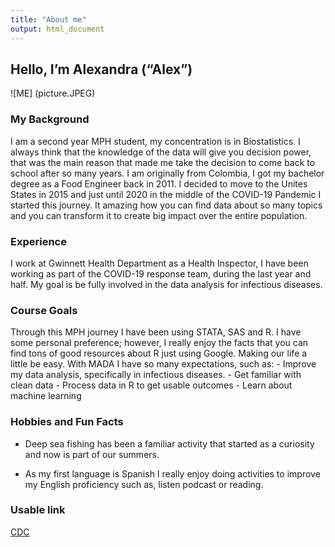 ```yaml
---
title: "About me"
output: html_document 
---
```


## Hello, I'm Alexandra ("Alex")

![ME] (picture.JPEG)
 
### **My Background**
 
  I am a second year MPH student, my concentration is in Biostatistics. 
  I always think that the knowledge of the data will give you decision power, 
  that was the main reason that made me take the decision to come back to school after so many years. 
  I am originally from Colombia, I got my bachelor degree as a Food Engineer back in 2011.
  I decided to move to the Unites States in 2015 and just until 2020 in the middle of the 
  COVID-19 Pandemic I started this journey. It amazing how you can find data about so 
  many topics and you can transform it to create big impact over the entire population.
  
### **Experience**
  I work at Gwinnett Health Department as a Health Inspector, 
  I have been working as part of the COVID-19 response team, 
  during the last year and half. My goal is be fully involved in the data analysis for infectious diseases.
  
### **Course Goals**
  Through this MPH journey I have been using STATA, SAS and R. I have some personal preference; however, I really enjoy the facts that you can find tons of good resources about R just using Google. Making our life a little be easy. With MADA I have so many expectations, such as:
    - Improve my data analysis, specifically in infectious diseases.
    - Get familiar with clean data 
    - Process data in R to get usable outcomes
    - Learn about machine learning
  
### **Hobbies and Fun Facts**
  - Deep sea fishing has been a familiar activity that started as a curiosity and now is part of our summers.
    
  - As my first language is Spanish I really enjoy doing activities to improve my English proficiency such as, listen podcast or reading.
  
### **Usable link**
[CDC](https://www.cdc.gov/nchs/fastats/flu.htm)
    
  
  
